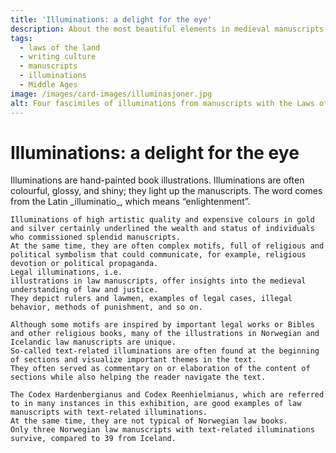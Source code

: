 ```yaml
---
title: 'Illuminations: a delight for the eye'
description: About the most beautiful elements in medieval manuscripts
tags:
  - laws of the land
  - writing culture
  - manuscripts
  - illuminations
  - Middle Ages
image: /images/card-images/illuminasjoner.jpg
alt: Four fascimiles of illuminations from manuscripts with the Laws of the Land.
---
```



# Illuminations: a delight for the eye

<Container stil="initial side">
    Illuminations are hand-painted book illustrations. Illuminations are often colourful, glossy, and shiny; they light up the manuscripts. The word comes from the Latin _illuminatio_, which means “enlightenment”.

    Illuminations of high artistic quality and expensive colours in gold and silver certainly underlined the wealth and status of individuals who commissioned splendid manuscripts. 
    At the same time, they are often complex motifs, full of religious and political symbolism that could communicate, for example, religious devotion or political propaganda. 
    Legal illuminations, i.e. 
    illustrations in law manuscripts, offer insights into the medieval understanding of law and justice. 
    They depict rulers and lawmen, examples of legal cases, illegal behavior, methods of punishment, and so on. 
    
    Although some motifs are inspired by important legal works or Bibles and other religious books, many of the illustrations in Norwegian and Icelandic law manuscripts are unique. 
    So-called text-related illuminations are often found at the beginning of sections and visualize important themes in the text. 
    They often served as commentary on or elaboration of the content of sections while also helping the reader navigate the text. 
    
    The Codex Hardenbergianus and Codex Reenhielmianus, which are referred to in many instances in this exhibition, are good examples of law manuscripts with text-related illuminations. 
    At the same time, they are not typical of Norwegian law books. 
    Only three Norwegian law manuscripts with text-related illuminations survive, compared to 39 from Iceland.
</Container>

<Figure
    image="/images/kristendomsbolken/DigimanusHardenberg.jpg"
    title="An illumination from the Codex Hardenbergianus (GKS 1154 fol.) showing the king delivering the book of the Laws of the Land to a royal magistrate."
    alt="A manuskript illumination with an enthroned king who gives a book to a man who stands."
>
</Figure>
